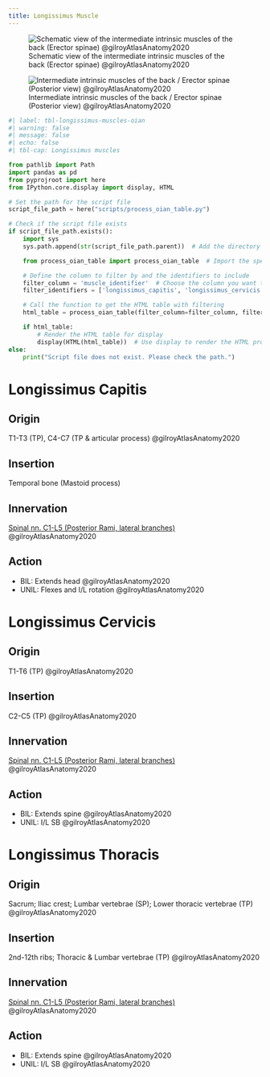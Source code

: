 ```yaml
---
title: Longissimus Muscle
---
```


![Schematic view of the intermediate intrinsic muscles of the back (Erector spinae) @gilroyAtlasAnatomy2020](/The Archive/Anatomy/Muscles/Muscles of the back/Erector Spinae/images/gilroyatlas 3.9a schematic intermediate back muscles.png){#fig-schematicintermediatebackmm39gilroyAtlasAnatomy2020}

![Intermediate intrinsic muscles of the back / Erector spinae (Posterior view) @gilroyAtlasAnatomy2020](/The Archive/Anatomy/Muscles/Muscles of the back/Erector Spinae/images/gilroyatlas 310b intermediate back muscles.png){#fig-intermediatebackmm310gilroyAtlasAnatomy2020}

```python
#| label: tbl-longissimus-muscles-oian
#| warning: false
#| message: false
#| echo: false
#| tbl-cap: Longissimus muscles

from pathlib import Path
import pandas as pd
from pyprojroot import here
from IPython.core.display import display, HTML

# Set the path for the script file
script_file_path = here("scripts/process_oian_table.py")

# Check if the script file exists
if script_file_path.exists():
    import sys
    sys.path.append(str(script_file_path.parent))  # Add the directory of the script to the system path

    from process_oian_table import process_oian_table  # Import the specific function

    # Define the column to filter by and the identifiers to include
    filter_column = 'muscle_identifier'  # Choose the column you want to filter by
    filter_identifiers = ['longissimus_capitis', 'longissimus_cervicis', 'longissimus_thoracis']  # Replace with actual identifiers you want to include

    # Call the function to get the HTML table with filtering
    html_table = process_oian_table(filter_column=filter_column, filter_identifiers=filter_identifiers)

    if html_table:
        # Render the HTML table for display
        display(HTML(html_table))  # Use display to render the HTML properly
else:
    print("Script file does not exist. Please check the path.")

```

# Longissimus Capitis
## Origin {#origin}
T1-T3 (TP), C4-C7 (TP & articular process) @gilroyAtlasAnatomy2020

## Insertion {#insertion} 
Temporal bone (Mastoid process)

## Innervation {#innervation}
[Spinal nn. C1-L5 (Posterior Rami, lateral branches)]({{< var ref-spinal-nerves.path >}}) @gilroyAtlasAnatomy2020

## Action {#action}

- BIL: Extends head @gilroyAtlasAnatomy2020
- UNIL: Flexes and I/L rotation @gilroyAtlasAnatomy2020

# Longissimus Cervicis
## Origin {#origin}
T1-T6 (TP) @gilroyAtlasAnatomy2020

## Insertion {#insertion} 
C2-C5 (TP) @gilroyAtlasAnatomy2020

## Innervation {#innervation}
[Spinal nn. C1-L5 (Posterior Rami, lateral branches)]({{< var ref-spinal-nerves.path >}}) @gilroyAtlasAnatomy2020

## Action {#action}
- BIL: Extends spine @gilroyAtlasAnatomy2020
- UNIL: I/L SB @gilroyAtlasAnatomy2020

# Longissimus Thoracis
## Origin {#origin}
Sacrum; Iliac crest; Lumbar vertebrae (SP); Lower thoracic vertebrae (TP) @gilroyAtlasAnatomy2020

## Insertion {#insertion} 
2nd-12th ribs; Thoracic & Lumbar vertebrae (TP) @gilroyAtlasAnatomy2020

## Innervation {#innervation}
[Spinal nn. C1-L5 (Posterior Rami, lateral branches)]({{< var ref-spinal-nerves.path >}}) @gilroyAtlasAnatomy2020

## Action {#action}
- BIL: Extends spine @gilroyAtlasAnatomy2020
- UNIL: I/L SB @gilroyAtlasAnatomy2020